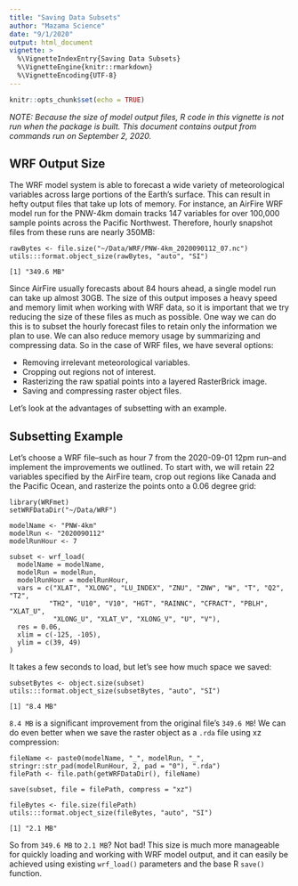 ```yaml
---
title: "Saving Data Subsets"
author: "Mazama Science"
date: "9/1/2020"
output: html_document
vignette: >
  %\VignetteIndexEntry{Saving Data Subsets}
  %\VignetteEngine{knitr::rmarkdown}
  %\VignetteEncoding{UTF-8}
---
```


```r
knitr::opts_chunk$set(echo = TRUE)
```

_NOTE: Because the size of model output files, R code in this vignette is not 
run when the package is built. This document contains output from commands run 
on September 2, 2020._

## WRF Output Size

The WRF model system is able to forecast a wide variety of meteorological 
variables across large portions of the Earth's surface. This can result in hefty
output files that take up lots of memory. For instance, an AirFire WRF model run
for the PNW-4km domain tracks 147 variables for over 100,000 sample points 
across the Pacific Northwest. Therefore, hourly snapshot files from these runs 
are nearly 350MB:

```
rawBytes <- file.size("~/Data/WRF/PNW-4km_2020090112_07.nc")
utils:::format.object_size(rawBytes, "auto", "SI")
```

```
[1] "349.6 MB"
```

Since AirFire usually forecasts about 84 hours ahead, a single model run can 
take up almost 30GB. The size of this output imposes a heavy speed and memory 
limit when working with WRF data, so it is important that we try reducing the 
size of these files as much as possible. One way we can do this is to subset the
hourly forecast files to retain only the information we plan to use. We can also
reduce memory usage by summarizing and compressing data. So in the case of WRF
files, we have several options:

* Removing irrelevant meteorological variables.
* Cropping out regions not of interest.
* Rasterizing the raw spatial points into a layered RasterBrick image.
* Saving and compressing raster object files.

Let's look at the advantages of subsetting with an example.

## Subsetting Example

Let's choose a WRF file--such as hour 7 from the 2020-09-01 12pm run--and 
implement the improvements we outlined. To start with, we will retain 22 
variables specified by the AirFire team, crop out regions like Canada and
the Pacific Ocean, and rasterize the points onto a 0.06 degree grid:

```
library(WRFmet)
setWRFDataDir("~/Data/WRF")

modelName <- "PNW-4km"
modelRun <- "2020090112"
modelRunHour <- 7

subset <- wrf_load(
  modelName = modelName,
  modelRun = modelRun,
  modelRunHour = modelRunHour,
  vars = c("XLAT", "XLONG", "LU_INDEX", "ZNU", "ZNW", "W", "T", "Q2", "T2", 
          "TH2", "U10", "V10", "HGT", "RAINNC", "CFRACT", "PBLH", "XLAT_U", 
           "XLONG_U", "XLAT_V", "XLONG_V", "U", "V"),
  res = 0.06,
  xlim = c(-125, -105),
  ylim = c(39, 49)
)
```

It takes a few seconds to load, but let's see how much space we saved:

```
subsetBytes <- object.size(subset)
utils:::format.object_size(subsetBytes, "auto", "SI")
```

```
[1] "8.4 MB"
```

`8.4 MB` is a significant improvement from the original file's `349.6 MB`! We 
can do even better when we save the raster object as a `.rda` file using xz 
compression:

```
fileName <- paste0(modelName, "_", modelRun, "_", stringr::str_pad(modelRunHour, 2, pad = "0"), ".rda")
filePath <- file.path(getWRFDataDir(), fileName)

save(subset, file = filePath, compress = "xz")

fileBytes <- file.size(filePath)
utils:::format.object_size(fileBytes, "auto", "SI")
```

```
[1] "2.1 MB"
```

So from `349.6 MB` to `2.1 MB`? Not bad! This size is much more manageable for 
quickly loading and working with WRF model output, and it can easily be achieved
using existing `wrf_load()` parameters and the base R `save()` function.